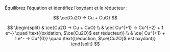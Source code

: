 ::: {.Exercise data-latex=""}

Équilibrez l’équation et identifiez l’oxydant et le réducteur :

$$
\ce{Cu2O -> Cu + CuO}
$$
\vspace{\stretch{1}}

:::

::: {.Answer data-latex=""}

$$
\begin{split}
& \ce{Cu2O -> Cu + CuO} \\
& \ce{ Cu^{+1} -> Cu^{+2} + 1 e^-} \quad \text{(oxidation, $\ce{Cu2O}$ est réducteur)} \\
& \ce{ Cu^{+1} + 1 e^- -> Cu^{0}} \quad \text{(réduction, $\ce{Cu2O}$ est oxydant)}
\end{split}
$$

:::
